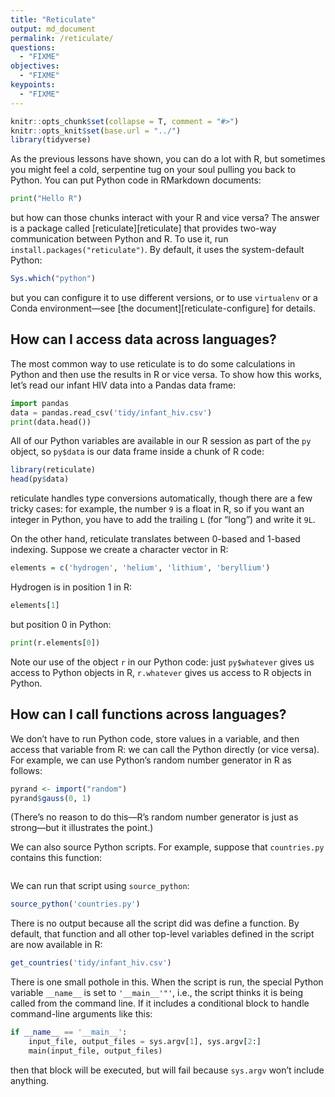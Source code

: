 ```yaml
---
title: "Reticulate"
output: md_document
permalink: /reticulate/
questions:
  - "FIXME"
objectives:
  - "FIXME"
keypoints:
  - "FIXME"
---
```


```r
knitr::opts_chunk$set(collapse = T, comment = "#>")
knitr::opts_knit$set(base.url = "../")
library(tidyverse)
```

As the previous lessons have shown,
you can do a lot with R,
but sometimes you might feel a cold, serpentine tug on your soul
pulling you back to Python.
You can put Python code in RMarkdown documents:

```python
print("Hello R")
```

but how can those chunks interact with your R and vice versa?
The answer is a package called [reticulate][reticulate] that provides two-way communication between Python and R.
To use it,
run `install.packages("reticulate")`.
By default,
it uses the system-default Python:

```r
Sys.which("python")
```

but you can configure it to use different versions,
or to use `virtualenv` or a Conda environment---see [the document][reticulate-configure] for details.

## How can I access data across languages?

The most common way to use reticulate is to do some calculations in Python and then use the results in R
or vice versa.
To show how this works,
let's read our infant HIV data into a Pandas data frame:

```python
import pandas
data = pandas.read_csv('tidy/infant_hiv.csv')
print(data.head())
```

All of our Python variables are available in our R session as part of the `py` object,
so `py$data` is our data frame inside a chunk of R code:

```r
library(reticulate)
head(py$data)
```

reticulate handles type conversions automatically,
though there are a few tricky cases:
for example,
the number `9` is a float in R,
so if you want an integer in Python,
you have to add the trailing `L` (for "long") and write it `9L`.

On the other hand,
reticulate translates between 0-based and 1-based indexing.
Suppose we create a character vector in R:

```r
elements = c('hydrogen', 'helium', 'lithium', 'beryllium')
```

Hydrogen is in position 1 in R:

```r
elements[1]
```

but position 0 in Python:

```python
print(r.elements[0])
```

Note our use of the object `r` in our Python code:
just `py$whatever` gives us access to Python objects in R,
`r.whatever` gives us access to R objects in Python.

## How can I call functions across languages?

We don't have to run Python code,
store values in a variable,
and then access that variable from R:
we can call the Python directly (or vice versa).
For example,
we can use Python's random number generator in R as follows:

```r
pyrand <- import("random")
pyrand$gauss(0, 1)
```

(There's no reason to do this---R's random number generator is just as strong---but it illustrates the point.)

We can also source Python scripts.
For example,
suppose that `countries.py` contains this function:

```python
```

We can run that script using `source_python`:

```r
source_python('countries.py')
```

There is no output because all the script did was define a function.
By default,
that function and all other top-level variables defined in the script are now available in R:

```r
get_countries('tidy/infant_hiv.csv')
```

There is one small pothole in this.
When the script is run,
the special Python variable `__name__` is set to `'__main__'"'`,
i.e.,
the script thinks it is being called from the command line.
If it includes a conditional block to handle command-line arguments like this:

```python
if __name__ == '__main__':
    input_file, output_files = sys.argv[1], sys.argv[2:]
    main(input_file, output_files)
```

then that block will be executed,
but will fail because `sys.argv` won't include anything.